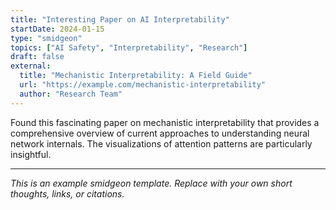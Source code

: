 ```yaml
---
title: "Interesting Paper on AI Interpretability"
startDate: 2024-01-15
type: "smidgeon"
topics: ["AI Safety", "Interpretability", "Research"]
draft: false
external:
  title: "Mechanistic Interpretability: A Field Guide"
  url: "https://example.com/mechanistic-interpretability"
  author: "Research Team"
---
```


Found this fascinating paper on mechanistic interpretability that provides a comprehensive overview of current approaches to understanding neural network internals. The visualizations of attention patterns are particularly insightful.

---

*This is an example smidgeon template. Replace with your own short thoughts, links, or citations.*